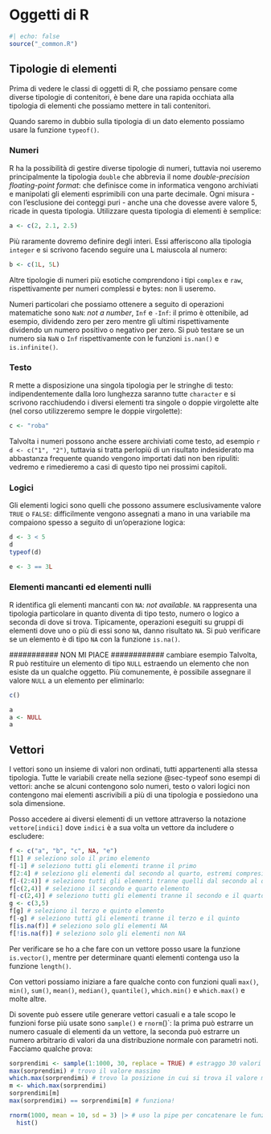 #  Oggetti di R {#sec-objects}

```r
#| echo: false
source("_common.R")
```

## Tipologie di elementi {#sec-typeof}

Prima di vedere le classi di oggetti di R, che possiamo pensare come diverse tipologie di contenitori, è bene dare una rapida occhiata alla tipologia di elementi che possiamo mettere in tali contenitori.

Quando saremo in dubbio sulla tipologia di un dato elemento possiamo usare la funzione `typeof()`.

### Numeri

R ha la possibilità di gestire diverse tipologie di numeri, tuttavia noi useremo principalmente la tipologia `double` che abbrevia il nome *double-precision floating-point format*: che definisce come in informatica vengono archiviati e manipolati gli elementi esprimibili con una parte decimale. Ogni misura - con l'esclusione dei conteggi puri - anche una che dovesse avere valore 5, ricade in questa tipologia. Utilizzare questa tipologia di elementi è semplice:

```r
a <- c(2, 2.1, 2.5)
```

Più raramente dovremo definire degli interi. Essi afferiscono alla tipologia `integer` e si scrivono facendo seguire una L maiuscola al numero:

```r
b <- c(1L, 5L)
```

Altre tipologie di numeri più esotiche comprendono i tipi `complex` e `raw`, rispettivamente per numeri complessi e bytes: non li useremo.

Numeri particolari che possiamo ottenere a seguito di operazioni matematiche sono `NaN`: *not a number*, `Inf` e `-Inf`: il primo è ottenibile, ad esempio, dividendo zero per zero mentre gli ultimi rispettivamente dividendo un numero positivo o negativo per zero. Si può testare se un numero sia `NaN` o `Inf` rispettivamente con le funzioni `is.nan()` e `is.infinite()`.

### Testo

R mette a disposizione una singola tipologia per le stringhe di testo: indipendentemente dalla loro lunghezza saranno tutte `character` e si scrivono racchiudendo i diversi elementi tra singole o doppie virgolette alte (nel corso utilizzeremo sempre le doppie virgolette):

```r
c <- "roba"
```

Talvolta i numeri possono anche essere archiviati come testo, ad esempio `r d <- c("1", "2")`, tuttavia si tratta perlopiù di un risultato indesiderato ma abbastanza frequente quando vengono importati dati non ben ripuliti: vedremo e rimedieremo a casi di questo tipo nei prossimi capitoli.

### Logici

Gli elementi logici sono quelli che possono assumere esclusivamente valore `TRUE` o `FALSE`: difficilmente vengono assegnati a mano in una variabile ma compaiono spesso a seguito di un'operazione logica:

```r
d <- 3 < 5
d
typeof(d)

e <- 3 == 3L
```

### Elementi mancanti ed elementi nulli

R identifica gli elementi mancanti con `NA`: *not available*. `NA` rappresenta una tipologia particolare in quanto diventa di tipo testo, numero o logico a seconda di dove si trova. Tipicamente, operazioni eseguiti su gruppi di elementi dove uno o più di essi sono `NA`, danno risultato `NA`.
Si può verificare se un elemento è di tipo `NA` con la funzione `is.na()`.



 ########### NON MI PIACE ############ cambiare esempio
Talvolta, R può restituire un elemento di tipo `NULL` estraendo un elemento che non esiste da un qualche oggetto. Più comunemente, è possibile assegnare il valore `NULL` a un elemento per eliminarlo:

```r
c()

a
a <- NULL
a
```

## Vettori

I vettori sono un insieme di valori non ordinati, tutti appartenenti alla stessa tipologia. Tutte le variabili create nella sezione @sec-typeof sono esempi di vettori: anche se alcuni contengono solo numeri, testo o valori logici non contengono mai elementi ascrivibili a più di una tipologia e possiedono una sola dimensione.

Posso accedere ai diversi elementi di un vettore attraverso la notazione `vettore[indici]` dove `indici` è a sua volta un vettore da includere o escludere:

```r
f <- c("a", "b", "c", NA, "e")
f[1] # seleziono solo il primo elemento
f[-1] # seleziono tutti gli elementi tranne il primo
f[2:4] # seleziono gli elementi dal secondo al quarto, estremi compresi
f[-(2:4)] # seleziono tutti gli elementi tranne quelli dal secondo al quarto
f[c(2,4)] # seleziono il secondo e quarto elemento
f[-c(2,4)] # seleziono tutti gli elementi tranne il secondo e il quarto
g <- c(3,5)
f[g] # seleziono il terzo e quinto elemento
f[-g] # seleziono tutti gli elementi tranne il terzo e il quinto
f[is.na(f)] # seleziono solo gli elementi NA
f[!is.na(f)] # seleziono solo gli elementi non NA
```

Per verificare se ho a che fare con un vettore posso usare la funzione `is.vector()`, mentre per determinare quanti elementi contenga uso la funzione `length()`.

Con vettori possiamo iniziare a fare qualche conto con funzioni quali `max()`, `min()`, `sum()`, `mean()`, `median()`, `quantile()`, `which.min()` e `which.max()` e molte altre.

Di sovente può essere utile generare vettori casuali e a tale scopo le funzioni forse più usate sono `sample()` e `rnorm`()`: la prima può estrarre un numero casuale di elementi da un vettore, la seconda può estrarre un numero arbitrario di valori da una distribuzione normale con parametri noti. Facciamo qualche prova:

```r
sorprendimi <- sample(1:1000, 30, replace = TRUE) # estraggo 30 valori tra loro indipendenti dagli interi da 1 a 1000.
max(sorprendimi) # trovo il valore massimo
which.max(sorprendimi) # trovo la posizione in cui si trova il valore massimo
m <- which.max(sorprendimi)
sorprendimi[m]
max(sorprendimi) == sorprendimi[m] # funziona!

rnorm(1000, mean = 10, sd = 3) |> # uso la pipe per concatenare le funzioni
  hist()
```


